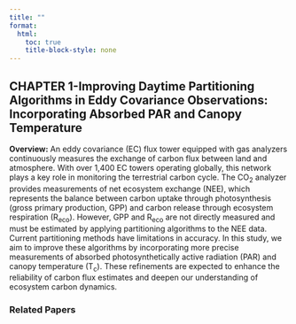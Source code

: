 ```yaml
---
title: ""
format:
  html:
    toc: true
    title-block-style: none
---
```


## CHAPTER 1-Improving Daytime Partitioning Algorithms in Eddy Covariance Observations: Incorporating Absorbed PAR and Canopy Temperature

**Overview:** An eddy covariance (EC) flux tower equipped with gas analyzers continuously measures the exchange of carbon flux between land and atmosphere. With over 1,400 EC towers operating globally, this network plays a key role in monitoring the terrestrial carbon cycle. The CO~2~ analyzer provides measurements of net ecosystem exchange (NEE), which represents the balance between carbon uptake through photosynthesis (gross primary production, GPP) and carbon release through ecosystem respiration (R~eco~). However, GPP and R~eco~ are not directly measured and must be estimated by applying partitioning algorithms to the NEE data. Current partitioning methods have limitations in accuracy. In this study, we aim to improve these algorithms by incorporating more precise measurements of absorbed photosynthetically active radiation (PAR) and canopy temperature (T~c~). These refinements are expected to enhance the reliability of carbon flux estimates and deepen our understanding of ecosystem carbon dynamics.

### Related Papers
